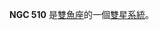 {{NGCInfoBox|NGCID=NGC 510|發現者=Per Magnus Herman Schultz|發現日期=1867年11月11日|其他編號=|曆元=J2000.0|赤經=1時23分55.5秒
|赤緯=33°29'51"|星座=雙魚座|星體=雙星系統|星等=|表面亮度=|藍等=}}

'''NGC 510''' 是[[雙魚座|雙魚座]]的一個[[雙星系統|雙星系統]]。

{{NGCReference|510}}
{{Catalogs|NGC=510}}

{{Galaxy-stub}}